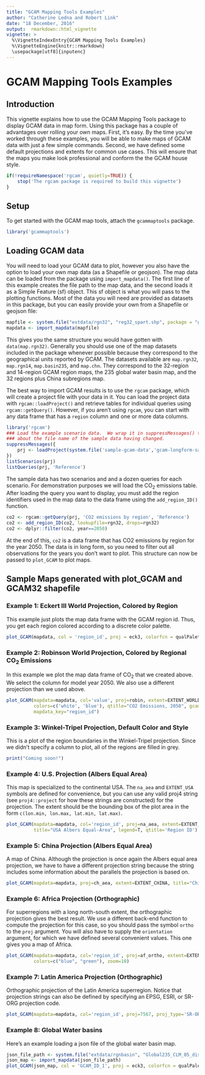 ```yaml
--- 
title: "GCAM Mapping Tools Examples"
author: "Catherine Ledna and Robert Link"
date: "18 December, 2016"
output:  rmarkdown::html_vignette
vignette: >
  %\VignetteIndexEntry{GCAM Mapping Tools Examples}
  %\VignetteEngine{knitr::rmarkdown}
  \usepackage[utf8]{inputenc}
--- 
```


# GCAM Mapping Tools Examples

## Introduction
This vignette explains how to use the GCAM Mapping Tools package to display GCAM data in map form.  Using this package has a couple of advantages over rolling your own maps.  First, it's easy.  By the time you've worked through these examples, you will be able to make maps of GCAM data with just a few simple commands.  Second, we have defined some default projections and extents for common use cases.  This will ensure that the maps you make look professional and conform the the GCAM house style.

```r
if(!requireNamespace('rgcam', quietly=TRUE)) {
    stop('The rgcam package is required to build this vignette')
}
```

## Setup
To get started with the GCAM map tools, attach the `gcammaptools` package.
```r
library('gcammaptools')
```

## Loading GCAM data

You will need to load your GCAM data to plot, however you also have the option to load your own map data (as a Shapefile or geojson).  The map data can be loaded from the package using `import_mapdata()`.  The first line of this example creates the file path to the map data, and the second loads it as a Simple Feature (sf) object.  This sf object is what you will pass to the plotting functions.  Most of the data you will need are provided as datasets in this package, but you can easily provide your own from a Shapefile or geojson file:
```r
mapfile <- system.file("extdata/rgn32", "reg32_spart.shp", package = "gcammaptools")
mapdata <- import_mapdata(mapfile)
```
This gives you the same structure you would have gotten with `data(map.rgn32)`.  Generally you should use one of the map datasets included in the package whenever possible because they correspond to the geographical units reported by GCAM.  The datasets available are `map.rgn32`, `map.rgn14`, `map.basin235`, and `map.chn`.  They correspond to the 32-region and 14-region GCAM region maps, the 235 global water basin map, and the 32 regions plus China subregions map.

The best way to import GCAM results is to use the `rgcam` package, which will create a project file with your data in it.  You can load the project data with `rgcam::loadProject()` and retrieve tables for individual queries using `rgcam::getQuery()`.  However, if you aren't using `rgcam`, you can start with any data frame that has a `region` column and one or more data columns.

```r
library('rgcam')
### Load the example scenario data.  We wrap it in suppressMessages() to hide an unhelpful notice
### about the file name of the sample data having changed.
suppressMessages({
    prj <- loadProject(system.file('sample-gcam-data','gcam-longform-sample.dat', package='gcammaptools'))
})
listScenarios(prj)
listQueries(prj, 'Reference')
```

The sample data has two scenarios and and a dozen queries for each scenario.  For demonstration purposes we will load the CO<sub>2</sub> emissions table. After loading the query you want to display, you must add the region identifiers used in the map data to the data frame using the `add_region_ID()` function.

```r
co2 <- rgcam::getQuery(prj, 'CO2 emissions by region', 'Reference')
co2 <- add_region_ID(co2, lookupfile=rgn32, drops=rgn32)
co2 <- dplyr::filter(co2, year==2050)
```
At the end of this, `co2` is a data frame that has CO2 emissions by region for the year 2050.  The data is in long form, so you need to filter out all observations for the years you don't want to plot.  This structure can now be passed to `plot_GCAM` to plot maps.

## Sample Maps generated with plot_GCAM and GCAM32 shapefile

### Example 1: Eckert III World Projection, Colored by Region

This example just plots the map data frame with the GCAM region id.  Thus, you get each region colored according to a discrete color palette.
```r
plot_GCAM(mapdata, col = 'region_id', proj = eck3, colorfcn = qualPalette)
```

### Example 2: Robinson World Projection, Colored by Regional CO<sub>2</sub> Emissions
In this example we plot the map data frame of CO<sub>2</sub> that we created above.  We select the column for model year 2050.  We also use a different projection than we used above.
```r
plot_GCAM(mapdata=mapdata, col='value', proj=robin, extent=EXTENT_WORLD, title="Robinson World", legend=T,
          colors=c('white', 'blue'), qtitle="CO2 Emissions, 2050", gcam_df=co2, gcam_key='id',
          mapdata_key="region_id")
```

### Example 3: Winkel-Tripel Projection, Default Color and Style
This is a plot of the region boundaries in the Winkel-Tripel projection.  Since we didn't specify a column to plot, all of the regions are filled in grey.
```r
print("Coming soon!")
```

### Example 4: U.S. Projection (Albers Equal Area)
This map is specialized to the continental USA.  The `na_aea` and `EXTENT_USA` symbols are defined for convenience, but you can use any valid proj4 string (see `proj4::project` for how these strings are constructed) for the projection.  The extent should be the bounding box of the plot area in the form `c(lon.min, lon.max, lat.min, lat.max)`.
```r
plot_GCAM(mapdata=mapdata, col='region_id', proj=na_aea, extent=EXTENT_USA, 
          title="USA Albers Equal-Area", legend=T, qtitle='Region ID')
```

### Example 5: China Projection (Albers Equal Area)
A map of China.  Although the projection is once again the Albers equal area projection, we have to have a different projection string because the string includes some information about the parallels the projection is based on.
```r
plot_GCAM(mapdata=mapdata, proj=ch_aea, extent=EXTENT_CHINA, title="China Albers Equal-Area")
```

### Example 6: Africa Projection (Orthographic)
For superregions with a long north-south extent, the orthographic projection gives the best result.  We use a different back-end function to compute the projection for this case, so you should pass the symbol `ortho` to the `proj` argument.  You will also have to supply the `orientation` argument, for which we have defined several convenient values.  This one gives you a map of Africa.
```r
plot_GCAM(mapdata=mapdata, col='region_id', proj=af_ortho, extent=EXTENT_AFRICA,
          colors=c("blue", "green"), zoom=10)
```

### Example 7: Latin America Projection (Orthographic)
Orthographic projection of the Latin America superregion. Notice that projection strings can also be defined by specifying an EPSG, ESRI, or SR-ORG projection code.
```r
plot_GCAM(mapdata=mapdata, col='region_id', proj=7567, proj_type='SR-ORG', extent=EXTENT_LA, zoom=8)
```

### Example 8: Global Water basins
Here's an example loading a json file of the global water basin map.
```r
json_file_path <- system.file("extdata/rgnbasin", "Global235_CLM_05_dissolve.geojson", package = "gcammaptools")
json_map <- import_mapdata(json_file_path)
plot_GCAM(json_map, col = 'GCAM_ID_1', proj = eck3, colorfcn = qualPalette)
```
